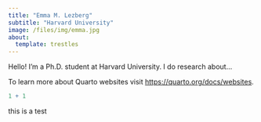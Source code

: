```yaml
---
title: "Emma M. Lezberg"
subtitle: "Harvard University"
image: /files/img/emma.jpg
about:
  template: trestles
---
```


Hello! I'm a Ph.D. student at Harvard University. I do research about...

To learn more about Quarto websites visit <https://quarto.org/docs/websites>.

```r
1 + 1
```


this is a test 